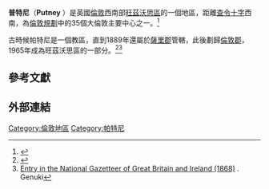 {{infobox UK place
|country           = 英格蘭
|map_type          = Greater London
|static_image      = [[File:Putney_Station_01.JPG|250px]]
|static_image_caption = [[普特尼鐵路站|普特尼鐵路站]]
|region            = 倫敦
|population        =
|official_name     = Putney
|latitude          = 51.4649
|longitude         = -0.2211
|london_borough    = Wandsworth
|constituency_westminster = [[普特尼_(英國國會選區)|普特尼]]
|post_town         = LONDON
|postcode_area     = SW
|postcode_district = SW15
|dial_code         = 020
|os_grid_reference = TQ235755
}}

'''普特尼'''（'''Putney''' {{IPAc-en|ˈ|p|ʌ|t|ˌ|n|i}}）是英國[[倫敦|倫敦]]西南部[[旺茲沃思區|旺茲沃思區]]的一個地區，距離[[查令十字|查令十字]]西南{{convert|5.1|mi|km}}，為[[倫敦規劃|倫敦規劃]]中的35個大倫敦主要中心之一。<ref name=london_plan_f08>{{cite web|url=http://www.london.gov.uk/thelondonplan/docs/londonplan08.pdf |author=[[Mayor_of_London|Mayor of London]] |publisher=[[Greater_London_Authority|Greater London Authority]] |title=London Plan (Consolidated with Alterations since 2004) |date=February 2008 |deadurl=yes |archiveurl=https://web.archive.org/web/20100602000714/http://www.london.gov.uk/thelondonplan/docs/londonplan08.pdf |archivedate=2010-06-02 }}</ref>

古時候帕特尼是一個教區，直到1889年還屬於[[薩里郡|薩里郡]]管轄，此後劃歸[[倫敦郡|倫敦郡]]，1965年成為旺茲沃思區的一部分。<ref>{{cite web |url=http://www.british-history.ac.uk/report.aspx?compid=43035 |title=Parishes: Putney |author=H.E. Malden (editor) |publisher=Institute of Historical Research |date=1912 |work=A History of the County of Surrey: Volume 4 |accessdate=11 November 2014 |archive-date=2014-10-30 |archive-url=https://web.archive.org/web/20141030175315/http://www.british-history.ac.uk/report.aspx?compid=43035 |dead-url=no }}</ref><ref>[http://www.genuki.org.uk/big/eng/SRY/Putney/ Entry in the National Gazetteer of Great Britain and Ireland (1868)] {{Wayback|url=http://www.genuki.org.uk/big/eng/SRY/Putney/ |date=20210121024706 }}. Genuki</ref>

==參考文獻==
{{Reflist|2}}

==外部連結==
{{Commons category|Putney}}
{{倫敦地區}}
[[Category:倫敦地區|Category:倫敦地區]]
[[Category:帕特尼|Category:帕特尼]]
